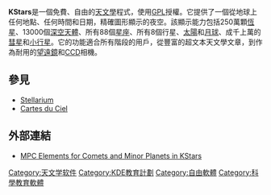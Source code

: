 {{NoteTA|G1=IT|G2=FL}}
{{Infobox Software
| name = KStars
| logo = KStars icon oxygen hicolor.svg
| screenshot = KStars.png
| screenshot size = 200px
| caption =
| developer = KStars開發者
| latest release version = 3.5.8
| latest release date = {{release date and age|2022|03|15}}
| platform = [[KDE|KDE]]
| operating system = [[跨平台|跨平台]]
| genre = 教育軟件
| license = [[GNU通用公共许可证|GNU通用公共许可证]]
| website = {{URL|https://apps.kde.org/kstars/}}
}}

'''KStars'''是一個免費、自由的[[天文學|天文學]]程式，使用[[GPL|GPL]]授權。它提供了一個從地球上任何地點、任何時間和日期，精確圖形顯示的夜空。該顯示能力包括250萬顆[[恆星|恆星]]、13000個[[深空天體|深空天體]]、所有88個[[星座|星座]]、所有8個行星、[[太陽|太陽]]和[[月球|月球]]、成千上萬的[[彗星|彗星]]和[[小行星|小行星]]。它的功能適合所有階段的用戶，從豐富的超文本天文學文章，到作為耐用的[[望遠鏡|望遠鏡]]和[[電荷耦合元件|CCD]]相機。

== 參見 ==
*[[Stellarium|Stellarium]]
*[[Cartes_du_Ciel|Cartes du Ciel]]

== 外部連結 ==
{{commons|KStars}}
{{Portal
|1=天文学
|2=自由軟體
}}
*[http://mpcreader.sourceforge.net/ MPC Elements for Comets and Minor Planets in KStars] {{Wayback|url=http://mpcreader.sourceforge.net/ |date=20180113203035 }}

{{KDE}}

[[Category:天文学软件|Category:天文学软件]]
[[Category:KDE教育計劃|Category:KDE教育計劃]]
[[Category:自由軟體|Category:自由軟體]]
[[Category:科學教育軟體|Category:科學教育軟體]]
